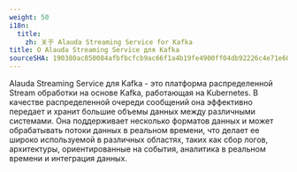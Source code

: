 ```yaml
---
weight: 50
i18n:
  title:
    zh: 关于 Alauda Streaming Service for Kafka
title: О Alauda Streaming Service для Kafka
sourceSHA: 190380ac850084afbfbcfcb9ac66f1a4b19fe4900ff04db92226c4e71e603460
---
```


Alauda Streaming Service для Kafka - это платформа распределенной Stream обработки на основе Kafka, работающая на Kubernetes. В качестве распределенной очереди сообщений она эффективно передает и хранит большие объемы данных между различными системами. Она поддерживает несколько форматов данных и может обрабатывать потоки данных в реальном времени, что делает ее широко используемой в различных областях, таких как сбор логов, архитектуры, ориентированные на события, аналитика в реальном времени и интеграция данных.

<ExternalSite name="kafka" href="/intro" />
